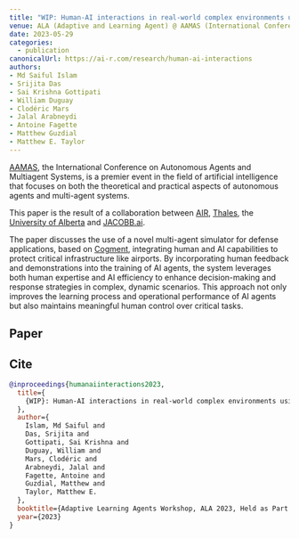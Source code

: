 ```yaml
---
title: "WIP: Human-AI interactions in real-world complex environments using a comprehensive reinforcement learning framework"
venue: ALA (Adaptive and Learning Agent) @ AAMAS (International Conference on Autonomous Agents and Multiagent Systems), London, UK
date: 2023-05-29
categories:
  - publication
canonicalUrl: https://ai-r.com/research/human-ai-interactions
authors:
- Md Saiful Islam
- Srijita Das
- Sai Krishna Gottipati
- William Duguay
- Clodéric Mars
- Jalal Arabneydi
- Antoine Fagette
- Matthew Guzdial
- Matthew E. Taylor
---
```



[AAMAS](https://aamas2023.soton.ac.uk), the International Conference on Autonomous Agents and Multiagent Systems, is a premier event in the field of artificial intelligence that focuses on both the theoretical and practical aspects of autonomous agents and multi-agent systems.

This paper is the result of a collaboration between [AIR](https://ai-r.com), [Thales](https://www.thalesgroup.com/), the [University of Alberta](https://www.ualberta.ca/index.html) and [JACOBB.ai](https://www.jacobb.ai/).

The paper discusses the use of a novel multi-agent simulator for defense applications, based on [Cogment](https://cogment.ai), integrating human and AI capabilities to protect critical infrastructure like airports. By incorporating human feedback and demonstrations into the training of AI agents, the system leverages both human expertise and AI efficiency to enhance decision-making and response strategies in complex, dynamic scenarios. This approach not only improves the learning process and operational performance of AI agents but also maintains meaningful human control over critical tasks.

## Paper

<Pdf
  title="WIP: Human-AI interactions in real-world complex environments using a comprehensive reinforcement learning framework"
  href="https://ai-r.com/research/human-ai-interactions"
  src="/content/2023-05-29-ala-aamas-human-ai-interactions/human-ai-interactions.pdf"
  className="aspect-[21/30]"
/>

## Cite

```bibtex
@inproceedings{humanaiinteractions2023,
  title={
    {WIP}: Human-AI interactions in real-world complex environments using a comprehensive reinforcement learning framework
  },
  author={
    Islam, Md Saiful and
    Das, Srijita and
    Gottipati, Sai Krishna and
    Duguay, William and
    Mars, Clodéric and
    Arabneydi, Jalal and
    Fagette, Antoine and
    Guzdial, Matthew and
    Taylor, Matthew E.
  },
  booktitle={Adaptive Learning Agents Workshop, ALA 2023, Held as Part of the AAMAS 2023},
  year={2023}
}
```
